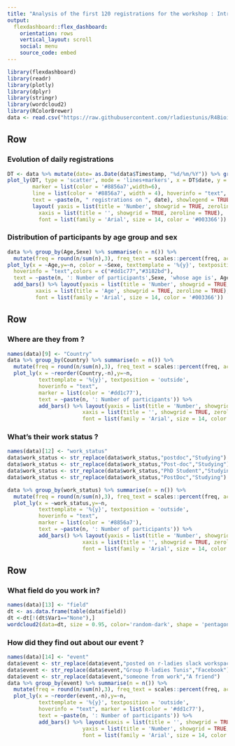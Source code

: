```yaml
---
title: "Analysis of the first 120 registrations for the workshop : Introduction to RNA-seq"
output: 
  flexdashboard::flex_dashboard:
    orientation: rows
    vertical_layout: scroll
    social: menu
    source_code: embed
---
```


<style>                     
.navbar {
  background-color:#62228C;
  border-color:white;
}
.navbar-brand {
color:white!important;
}
</style>                    

```r
library(flexdashboard)
library(readr)
library(plotly)
library(dplyr)
library(stringr)
library(wordcloud2)
library(RColorBrewer)
data <- read.csv("https://raw.githubusercontent.com/rladiestunis/R4Bioinfo-series-workshop-Introduction-to-RNA-seq/master/dist/data.csv",sep = ",")
```
Row
-------------------------------------
    
### Evolution of daily registrations
```r
DT <- data %>% mutate(date= as.Date(data$Timestamp, "%d/%m/%Y")) %>% group_by(date) %>% summarise(n = n())
plot_ly(DT, type = 'scatter', mode = 'lines+markers', x = DT$date, y = DT$n, 
        marker = list(color = '#8856a7',width=6),
        line = list(color = '#8856a7', width = 4), hoverinfo = "text",
        text = ~paste(n, " registrations on ", date), showlegend = TRUE) %>% 
        layout( yaxis = list(title = 'Number', showgrid = TRUE, zeroline = TRUE),
          xaxis = list(title = '', showgrid = TRUE, zeroline = TRUE),
          font = list(family = 'Arial', size = 14, color = '#003366'))
```

### Distribution of participants by age group and sex
```r
data %>% group_by(Age,Sexe) %>% summarise(n = n()) %>% 
  mutate(freq = round(n/sum(n),3), freq_text = scales::percent(freq, accuracy = 0.1)) %>% 
plot_ly(x = ~Age,y=~n, color = ~Sexe, texttemplate = '%{y}', textposition = 'outside',
  hoverinfo = "text",colors = c("#dd1c77","#3182bd"),
  text = ~paste(n, ': Number of participants',Sexe, 'whose age is', Age)) %>%
  add_bars() %>% layout(yaxis = list(title = 'Number', showgrid = TRUE, zeroline = TRUE),
         xaxis = list(title = 'Age', showgrid = TRUE, zeroline = TRUE),
         font = list(family = 'Arial', size = 14, color = '#003366'))
```

Row
-------------------------------------
   
### Where are they from ?
```r
names(data)[9] <- "Country"
data %>% group_by(Country) %>% summarise(n = n()) %>% 
  mutate(freq = round(n/sum(n),3), freq_text = scales::percent(freq, accuracy = 0.1)) %>%
  plot_ly(x = ~reorder(Country,-n),y=~n,
          texttemplate = '%{y}', textposition = 'outside',
          hoverinfo = "text",
          marker = list(color = '#dd1c77'),
          text = ~paste(n, ': Number of participants')) %>%
          add_bars() %>% layout(yaxis = list(title = 'Number', showgrid = TRUE, zeroline = TRUE),
                        xaxis = list(title = '', showgrid = TRUE, zeroline = TRUE),
                        font = list(family = 'Arial', size = 14, color = '#003366'))
```   
 
### What's their work status ?
```r
names(data)[12] <- "work_status"
data$work_status <- str_replace(data$work_status,"postdoc","Studying")
data$work_status <- str_replace(data$work_status,"Post-doc","Studying")
data$work_status <- str_replace(data$work_status,"PhD Student","Studying")
data$work_status <- str_replace(data$work_status,"PostDoc","Studying")

data %>% group_by(work_status) %>% summarise(n = n()) %>% 
  mutate(freq = round(n/sum(n),3), freq_text = scales::percent(freq, accuracy = 0.1)) %>%
  plot_ly(x = ~work_status,y=~n,
          texttemplate = '%{y}', textposition = 'outside',
          hoverinfo = "text",
          marker = list(color = '#8856a7'),
          text = ~paste(n, ': Number of participants')) %>%
          add_bars() %>% layout(yaxis = list(title = 'Number', showgrid = TRUE, zeroline = TRUE),
                        xaxis = list(title = '', showgrid = TRUE, zeroline = TRUE),
                        font = list(family = 'Arial', size = 14, color = '#003366'))

```

Row
-------------------------------------
### What field do you work in?
```r
names(data)[13] <- "field"
dt <- as.data.frame(table(data$field))
dt <-dt[!(dt$Var1=="None"),]
wordcloud2(data=dt, size = 0.95, color='random-dark', shape = 'pentagon')
```

### How did they find out about our event ?
```r
names(data)[14] <- "event"
data$event <- str_replace(data$event,"posted on r-ladies slack workspace","Slack")
data$event <- str_replace(data$event,"Group R-ladies Tunis","Facebook")
data$event <- str_replace(data$event,"someone from work","A friend")
data %>% group_by(event) %>% summarise(n = n()) %>% 
  mutate(freq = round(n/sum(n),3), freq_text = scales::percent(freq, accuracy = 0.1)) %>%
  plot_ly(x = ~reorder(event,-n),y=~n,
          texttemplate = '%{y}', textposition = 'outside',
          hoverinfo = "text", marker = list(color = '#dd1c77'),
          text = ~paste(n, ': Number of participants')) %>%
          add_bars() %>% layout(xaxis = list(title = '', showgrid = TRUE, zeroline = TRUE),
                        yaxis = list(title = 'Number', showgrid = TRUE, zeroline = TRUE),
                        font = list(family = 'Arial', size = 14, color = '#003366'))
```

